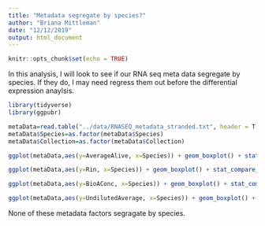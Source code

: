 ```yaml
---
title: "Metadata segregate by species?"
author: "Briana Mittleman"
date: "12/12/2019"
output: html_document
---
```


```r
knitr::opts_chunk$set(echo = TRUE)
```

In this analysis, I will look to see if our RNA seq meta data segregate by species. If they do, I may need regress them out before the differential expression anaylsis.  

```r
library(tidyverse)
library(ggpubr)
```

```r
metaData=read.table("../data/RNASEQ_metadata_stranded.txt", header = T, stringsAsFactors = F)
metaData$Species=as.factor(metaData$Species)
metaData$Collection=as.factor(metaData$Collection)
```



```r
ggplot(metaData,aes(y=AverageAlive, x=Species)) + geom_boxplot() + stat_compare_means(method = "t.test")+ labs(y="Average Percent alive at collection", title="Percent alive by Species")
```

```r
ggplot(metaData,aes(y=Rin, x=Species)) + geom_boxplot() + stat_compare_means(method = "t.test")+ labs(y="RNA RIN", title="RIN by Species")
```


```r
ggplot(metaData,aes(y=BioAConc, x=Species)) + geom_boxplot() + stat_compare_means(method = "t.test")+ labs(y="RNA Concentration", title="RNA concentration by Species")
```


```r
ggplot(metaData,aes(y=UndilutedAverage, x=Species)) + geom_boxplot() + stat_compare_means(method = "t.test")+ labs(y="Cell concentration at collection", title="Cell concentration at collection by Species")
```


None of these metadata factors segragate by species.


